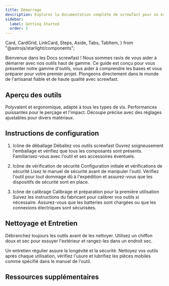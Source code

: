 ```yaml
---
title: Démarrage
description: Explorez la documentation complète de screwfast pour un examen approfondi de nos outils haut de gamme et services de construction.
sidebar:
  label: Getting Started
  order: 1
---
```


  Card,
  CardGrid,
  LinkCard,
  Steps,
  Aside,
  Tabs,
  TabItem,
} from "@astrojs/starlight/components";

Bienvenue dans les Docs screwfast ! Nous sommes ravis de vous aider à démarrer avec nos outils haut de gamme. Ce guide est conçu pour vous présenter notre gamme d'outils, vous aider à comprendre les bases et vous préparer pour votre premier projet. Plongeons directement dans le monde de l'artisanat fiable et de haute qualité avec screwfast.

## Aperçu des outils

<CardGrid>
  <Card title="Ensemble de tournevis" icon="seti:config">
    Polyvalent et ergonomique, adapté à tous les types de vis.
    <LinkCard title="En savoir plus " href="es/guides/getting-started" />
  </Card>
  <Card title="Perceuse à percussion" icon="seti:pipeline">
    Performances puissantes pour le perçage et l'impact.
    <LinkCard title="En savoir plus " href="es/guides/getting-started" />
  </Card>
  <Card title="Scies électriques" icon="seti:crystal">
    Découpe précise avec des réglages ajustables pour divers matériaux.
    <LinkCard title="En savoir plus " href="es/guides/getting-started" />
  </Card>
</CardGrid>

## Instructions de configuration

<Steps>

1. Icône de déballage Déballez vos outils screwfast
   Ouvrez soigneusement l'emballage et vérifiez que tous les composants sont présents. Familiarisez-vous avec l'outil et ses accessoires éventuels.

2. Icône de vérification de sécurité Configuration initiale et vérifications de sécurité
   Lisez le manuel de sécurité avant de manipuler l'outil. Vérifiez l'outil pour tout dommage dû à l'expédition et assurez-vous que les dispositifs de sécurité sont en place.

3. Icône de calibrage Calibrage et préparation pour la première utilisation
   Suivez les instructions du fabricant pour calibrer vos outils si nécessaire. Assurez-vous que les batteries sont chargées ou que les connexions électriques sont sécurisées.

</Steps>


## Nettoyage et Entretien

<Aside type="tip">
  Débranchez toujours les outils avant de les nettoyer. Utilisez un chiffon doux et sec pour essuyer l'extérieur et rangez-les dans un endroit sec.
</Aside>

Un entretien régulier assure la longévité et la sécurité. Nettoyez vos outils après chaque utilisation, vérifiez l'usure et lubrifiez les pièces mobiles comme spécifié dans le manuel de l'outil.

## Ressources supplémentaires

<LinkCard
  title="Tutoriels approfondis"
  description="Approfondissez l'utilisation de nos outils avec des tutoriels animés par des experts."
  href="es/guides/getting-started"
/>

<LinkCard
  title="Démos vidéo"
  description="Guides visuels pour tirer le meilleur parti de vos outils."
  href="es/guides/getting-started"
/>

<LinkCard
  title="Informations sur la garantie"
  description="Comprenez votre couverture et comment faire une réclamation si nécessaire."
  href="es/guides/getting-started"
/>

